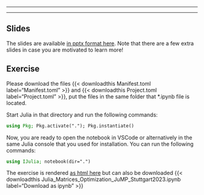 ------------------------------------------------------------------------

------------------------------------------------------------------------

## Slides

The slides are available [in pptx format here](Julia_Matrices_Optimization_JuMP_Stuttgart2023.pptx). Note that there are a few extra slides in case you are motivated to learn more!

## Exercise

Please download the files {{< downloadthis Manifest.toml label="Manifest.toml" >}} and {{< downloadthis Project.toml label="Project.toml" >}}, put the files in the same folder that \*.ipynb file is located.

Start Julia in that directory and run the following commands:

```julia

using Pkg; Pkg.activate("."); Pkg.instantiate()

```

Now, you are ready to open the notebook in VSCode or alternatively in the same Julia console that you used for installation. You can run the following commands:

```julia

using IJulia; notebook(dir=".")

```

The exercise is rendered [as html here](Julia_Matrices_Optimization_JuMP_Stuttgart2023.ipynb) but can also be downloaded {{< downloadthis Julia_Matrices_Optimization_JuMP_Stuttgart2023.ipynb label="Download as ipynb" >}}
